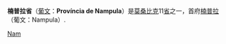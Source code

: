 {{coord|15|15|S|39|30|E|display=title}}
{{Infobox settlement
<!-- See Template:Infobox settlement for additional fields and descriptions -->
| name                    = 楠普拉
| native_name             = 
| native_name_lang        = <!-- ISO 639-2 code e.g. "fr" for French. If more than one, use {{lang}} instead -->
| settlement_type         = [[莫桑比克行政区划|省]]
| image_skyline           = Nivali.jpg
| imagesize               =
| image_alt               =
| image_caption           = 
| image_flag              =
| flag_size               =
| flag_alt                =
| image_seal              = 
| seal_size               =
| seal_alt                =
| image_shield            =
| shield_size             =
| shield_alt              =
| image_blank_emblem      =
| blank_emblem_type       =
| blank_emblem_size       =
| blank_emblem_alt        =
| nickname                =
| motto                   =
| image_map               =Nampula in Mozambique.svg
| mapsize                 = 250px
| map_alt                 =
| map_caption             = 莫桑比克楠普拉省
| image_map1              =
| mapsize1                =
| map_alt1                =
| map_caption1            =
| subdivision_type        = [[国家|国家]]
| subdivision_name        = [[莫桑比克|莫桑比克]]
| subdivision_type1       =
| subdivision_name1       =
| subdivision_type2       =
| subdivision_name2       =
| established_title       = 
| established_date        = 
| founder                 =
| named_for               =
| seat_type               = [[首府|省会]]
| seat                    = [[楠普拉|楠普拉]]
| government_footnotes    =
| government_type         =
| leader_party            =
| leader_title            =
| leader_name             =
| leader_title1           =
| leader_name1            =
| total_type              =
| unit_pref               =
| area_magnitude          =
| area_footnotes          =
| area_total_km2          = 79010
| area_total_sq_mi        =
| area_total_dunam        =
| area_land_km2           =
| area_land_sq_mi         =
| area_water_km2          =
| area_water_sq_mi        =
| area_water_percent      =
| area_note               =
| elevation_footnotes     =
| elevation_min_m         = 
| elevation_max_m         = 
| population_footnotes    =
| population_total        = 3985613
| population_as_of        = 2007统计
| population_density_km2  = auto
| population_density_sq_mi=
| population_est          =
| pop_est_as_of           =
| population_demonym      =
| population_note         =
| timezone1               =
| utc_offset1             =
| timezone1_DST           =
| utc_offset1_DST         =
| postal_code_type        = 邮政编码
| postal_code             = 31xx
| area_code               = (+258) 26 
| website                 = {{URL|http://www.nampula.gov.mz/}} 
| footnotes               =
}}
'''楠普拉省'''（[[葡文|葡文]]：'''Província de Nampula'''）是[[莫桑比克|莫桑比克]]11[[省|省]]之一，首府[[楠普拉|楠普拉]]（葡文：Nampula）.

{{莫桑比克省}}
{{Mozambique-geo-stub}}
[[Category:莫桑比克行政区划|Nam]]